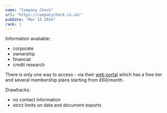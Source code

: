 ```yaml
---
name: "Company Check"
url: "https://companycheck.co.uk/"
pubDate: "Mar 15 2024"
rank: 1
---
```


Information available:

- corporate
- ownership
- financial
- credit research

There is only one way to access - via their [web portal](https://companycheck.co.uk/) which has a free tier and several membership
plans starting from £60/month.

Drawbacks:

- no contact information
- strict limits on data and document exports
